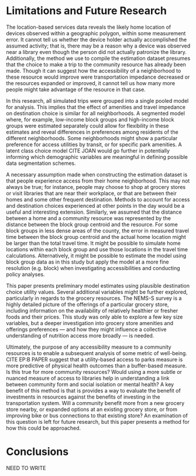 # Limitations and Future Research

The location-based services data reveals the likely home location of devices 
observed within a geographic polygon, within some measurement error. 
It cannot tell us whether the device holder actually accomplished the assumed
activity; that is, there may be a reason why a device was observed near a
library even though the person did not actually patronize the library.
Additionally, the method we use to compile the estimation dataset presumes that
the choice to make a trip to the community resource has already been made. Though
it can suggest how the accessibility of a neighborhood to these resource would improve 
were transportation impedance decreased or the resources expanded or improved, 
it cannot tell us how many more people might take advantage of the resource 
in that case. 

In this research, all simulated trips were grouped into a single pooled model 
for analysis. This implies that the effect of amenities and travel impedance on 
destination choice is similar for all neighborhoods. A segmented model 
where, for example, low-income block groups and high-income block groups were
estimated separately could allow for flexibility in these estimates and reveal
differences in preferences among residents of the different neighborhoods. Some 
neighborhoods might show a particular preference for access utilities by 
transit, or for specific park amenities. A latent class choice model CITE JOAN
would go further in potentially informing which demographic variables are
meaningful in defining possible data segmentation schemes.

A necessary assumption made when constructing the estimation dataset is that
people experience access from their home neighborhood. This may not always be true;
for instance, people may choose to shop at grocery stores or visit libraries that
are near their workplace, or that are between their homes and some other 
frequent destination. Methods to account for access and destination choices
experienced at other points in the day would be a useful and interesting extension.
Similarly, we assumed that the distance between a home and a community resource
was represented by the distance between the block group centroid and the resource.
For some block groups in less dense areas of the county, the error in measured
travel time between the block group centroid and the actual home location might be
larger than the total travel time. It might be possible to simulate home locations
within each block group and use those locations in the travel time calculations. 
Alternatively, it might be possible to estimate the model using block group data
as in this study but apply the model at a more fine resolution (e.g. block) when
investigating accessibilities and conducting policy analyses.

This paper presents preliminary model estimates using plausible destination 
choice utility values. Several additional variables might be further explored,
particularly in regards to the grocery resources. The NEMS-S survey is a highly
detailed picture of the offerings of a particular grocery store, including
information on the availability of relatively healthier or fresher foods and 
their prices. This study was only able to explore a few key size variables, but 
a deeper investigation into grocery store amenities and offerings 
preferences  --- and how they might influence a collective understanding of
nutrition access more broadly --- is needed.

Ultimately, the purpose of any accessibility measure to a community resources 
is to enable a subsequent analysis of some metric of well-being. CITE EP:B PAPER
suggest that a utility-based access to parks measure is more predictive of 
physical health outcomes than a buffer-based measure. Is this true for more 
community resources? Would using a more subtle or nuanced measure of access to 
libraries help in understanding a link between community form and social isolation 
or mental health? A key benefit of this method is that is provides a way to 
evaluate the benefit of investments in resources against the benefits of investing
in the transportation system. Will a community benefit more from a new grocery store
nearby, or expanded options at an existing grocery store, or from improving bike 
or bus connections to that existing store? An examination of this question is
left for future research, but this paper presents a method for how this could be
approached.

# Conclusions

NEED TO WRITE

